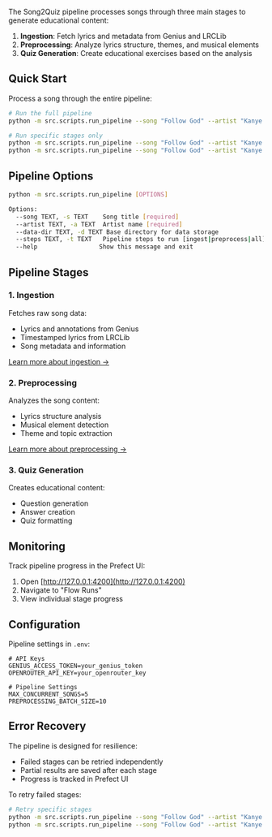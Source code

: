 The Song2Quiz pipeline processes songs through three main stages to generate educational content:

1. **Ingestion**: Fetch lyrics and metadata from Genius and LRCLib
2. **Preprocessing**: Analyze lyrics structure, themes, and musical elements
3. **Quiz Generation**: Create educational exercises based on the analysis

## Quick Start

Process a song through the entire pipeline:
```bash
# Run the full pipeline
python -m src.scripts.run_pipeline --song "Follow God" --artist "Kanye West"

# Run specific stages only
python -m src.scripts.run_pipeline --song "Follow God" --artist "Kanye West" --steps ingest
python -m src.scripts.run_pipeline --song "Follow God" --artist "Kanye West" --steps preprocess
```

## Pipeline Options

```bash
python -m src.scripts.run_pipeline [OPTIONS]

Options:
  --song TEXT, -s TEXT    Song title [required]
  --artist TEXT, -a TEXT  Artist name [required]
  --data-dir TEXT, -d TEXT Base directory for data storage
  --steps TEXT, -t TEXT   Pipeline steps to run [ingest|preprocess|all]
  --help                 Show this message and exit
```

## Pipeline Stages

### 1. Ingestion
Fetches raw song data:
- Lyrics and annotations from Genius
- Timestamped lyrics from LRCLib
- Song metadata and information

[Learn more about ingestion →](/cli/ingest)

### 2. Preprocessing
Analyzes the song content:
- Lyrics structure analysis
- Musical element detection
- Theme and topic extraction

[Learn more about preprocessing →](/cli/preprocess)

### 3. Quiz Generation
Creates educational content:
- Question generation
- Answer creation
- Quiz formatting

## Monitoring

Track pipeline progress in the Prefect UI:
1. Open [http://127.0.0.1:4200](http://127.0.0.1:4200)
2. Navigate to "Flow Runs"
3. View individual stage progress

## Configuration

Pipeline settings in `.env`:
```env
# API Keys
GENIUS_ACCESS_TOKEN=your_genius_token
OPENROUTER_API_KEY=your_openrouter_key

# Pipeline Settings
MAX_CONCURRENT_SONGS=5
PREPROCESSING_BATCH_SIZE=10
```

## Error Recovery

The pipeline is designed for resilience:
- Failed stages can be retried independently
- Partial results are saved after each stage
- Progress is tracked in Prefect UI

To retry failed stages:
```bash
# Retry specific stages
python -m src.scripts.run_pipeline --song "Follow God" --artist "Kanye West" --steps ingest
python -m src.scripts.run_pipeline --song "Follow God" --artist "Kanye West" --steps preprocess
```
